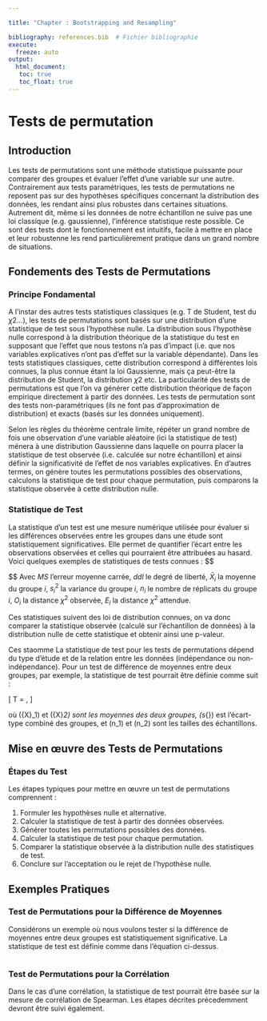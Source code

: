 ```yaml
---

title: "Chapter : Bootstrapping and Resampling"

bibliography: references.bib  # Fichier bibliographie
execute: 
  freeze: auto
output: 
  html_document:
   toc: true
   toc_float: true
---
```


# Tests de permutation
## Introduction
Les tests de permutations sont une méthode statistique puissante pour comparer des groupes et évaluer l'effet d'une variable sur une autre. Contrairement aux tests paramétriques, les tests de permutations ne reposent pas sur des hypothèses spécifiques concernant la distribution des données, les rendant ainsi plus robustes dans certaines situations. Autrement dit, même si les données de notre échantillon ne suive pas une loi classique (e.g. gaussienne), l'inférence statistique reste possible. Ce sont des tests dont le fonctionnement est intuitifs, facile à mettre en place et leur robustenne les rend particulièrement pratique dans un grand nombre de situations.


## Fondements des Tests de Permutations
### Principe Fondamental

A l'instar des autres tests statistiques classiques (e.g. T de Student, test du $\chi 2$...), les tests de permutations sont basés sur une distribution d'une statistique de test sous l'hypothèse nulle. La distribution sous l'hypothèse nulle correspond à la distribution théorique de la statistique du test en supposant que l'effet que nous testons n'a pas d'impact (i.e. que nos variables explicatives n'ont pas d'effet sur la variable dépendante). Dans les tests statistiques classiques, cette distribution correspond à différentes lois connues, la plus connue étant la loi Gaussienne, mais ça peut-être la distribution de Student, la distribution $\chi 2$ etc. La particularité des tests de permutations est que l'on va générer cette distribution théorique de façon empirique directement à partir des données. Les tests de permutation sont des tests non-paramétriques (ils ne font pas d'approximation de distribution) et exacts (basés sur les données uniquement).

Selon les règles du théorème centrale limite, répéter un grand nombre de fois une observation d'une variable aléatoire (ici la statistique de test) ménera à une distribution Gaussienne dans laquelle on pourra placer la statistique de test observée (i.e. calculée sur notre échantillon) et ainsi définir la significativité de l'effet de nos variables explicatives. En d'autres termes, on génère toutes les permutations possibles des observations, calculons la statistique de test pour chaque permutation, puis comparons la statistique observée à cette distribution nulle.


### Statistique de Test
La statistique d'un test est une mesure numérique utilisée pour évaluer si les différences observées entre les groupes dans une étude sont statistiquement significatives. Elle permet de quantifier l'écart entre les observations observées et celles qui pourraient être attribuées au hasard. Voici quelques exemples de statistiques de tests connues :
$$
\begin{align*}
F [\text{ANOVA}] &: \quad F = \frac{MS_{\text{intergroupes}}}{MS_{\text{intragroupes}}} \quad \sim \mathcal{F(ddl_{\text{intergroupes}}, ddl_{\text{intragroupes}})} &&\\
\\
t [\text{t de Student}] &: \quad t = \frac{\bar{X}_1 - \bar{X}_2}{\sqrt{\frac{s_1^2}{n_1} + \frac{s_2^2}{n_2}}} \quad \sim t(ddl) &&\\
\\
\chi^2 [\text{Test du } \chi^2] &: \quad \chi^2 = \sum \frac{(O_i - E_i)^2}{E_i} \quad \sim \chi^2(ddl) &&\\
\end{align*}

$$
Avec $MS$ l'erreur moyenne carrée, $ddl$ le degré de liberté, $\bar{X}_i$ la moyenne du groupe $i$, $s^2_i$ la variance du groupe $i$, $n_i$ le nombre de réplicats du groupe $i$, $O_i$ la distance $\chi^2$ observée, $E_i$ la distance $\chi^2$ attendue. 

Ces statistiques suivent des loi de distribution connues, on va donc comparer la statistique observée (calculé sur l'échantillon de données) à la distribution nulle de cette statistique et obtenir ainsi une p-valeur.


Ces staomme La statistique de test pour les tests de permutations dépend du type d'étude et de la relation entre les données (indépendance ou non-indépendance). Pour un test de différence de moyennes entre deux groupes, par exemple, la statistique de test pourrait être définie comme suit :

\[
T = \frac{\bar{X}_1 - \bar{X}_2}{s_{\text{pooled}}} \sqrt{\frac{n_1 n_2}{n_1 + n_2}},
\]

où \(\bar{X}_1\) et \(\bar{X}_2\) sont les moyennes des deux groupes, \(s_{\text{pooled}}\) est l'écart-type combiné des groupes, et \(n_1\) et \(n_2\) sont les tailles des échantillons.

## Mise en œuvre des Tests de Permutations

### Étapes du Test

Les étapes typiques pour mettre en œuvre un test de permutations comprennent :

1. Formuler les hypothèses nulle et alternative.
2. Calculer la statistique de test à partir des données observées.
3. Générer toutes les permutations possibles des données.
4. Calculer la statistique de test pour chaque permutation.
5. Comparer la statistique observée à la distribution nulle des statistiques de test.
6. Conclure sur l'acceptation ou le rejet de l'hypothèse nulle.


## Exemples Pratiques
### Test de Permutations pour la Différence de Moyennes

Considérons un exemple où nous voulons tester si la différence de moyennes entre deux groupes est statistiquement significative. La statistique de test est définie comme dans l'équation ci-dessus.

```r

```


### Test de Permutations pour la Corrélation

Dans le cas d'une corrélation, la statistique de test pourrait être basée sur la mesure de corrélation de Spearman. Les étapes décrites précedemment devront être suivi également.
```r

```




